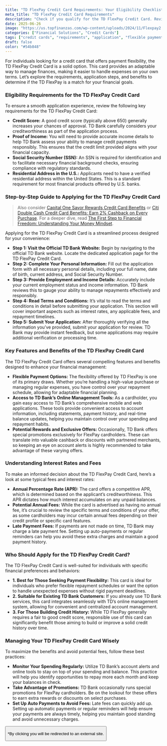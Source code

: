 ```yaml
---
title: "TD FlexPay Credit Card Requirements: Your Eligibility Checklist"
meta_title: "TD FlexPay Credit Card Requirements"
description: "Check if you qualify for the TD FlexPay Credit Card. Review the requirements and application process to unlock financial flexibility and rewards."
date: 2025-06-26
image: "https://us.topfinanzas.com/wp-content/uploads/2024/11/Flexpay2.webp"
categories: ["Financial Solutions", "Credit Cards"]
tags: ["credit cards", "requirements", "application", "flexible payments"]
draft: false
color: "#54b848"
---
```



For individuals looking for a credit card that offers payment flexibility, the TD FlexPay Credit Card is a solid option. This card provides an adaptable way to manage finances, making it easier to handle expenses on your own terms. Let’s explore the requirements, application steps, and benefits to determine if the TD FlexPay is a match for your financial goals.

### Eligibility Requirements for the TD FlexPay Credit Card

To ensure a smooth application experience, review the following key requirements for the TD FlexPay Credit Card:

- **Credit Score:** A good credit score (typically above 650) generally increases your chances of approval. TD Bank carefully considers your creditworthiness as part of the application process.
- **Proof of Income:** You will need to provide accurate income details to help TD Bank assess your ability to manage credit payments responsibly. This ensures that the credit limit provided aligns with your financial capacity.
- **Social Security Number (SSN):** An SSN is required for identification and to facilitate necessary financial background checks, ensuring compliance with regulatory standards.
- **Residential Address in the U.S.:** Applicants need to have a verified residential address within the United States. This is a standard requirement for most financial products offered by U.S. banks.

### Step-by-Step Guide to Applying for the TD FlexPay Credit Card


> Also consider [Capital One Savor Rewards Credit Card Benefits](/financial-solutions/capital-one-savor-rewards-credit-card-benefits) or [Citi Double Cash Credit Card Benefits: Earn 2% Cashback on Every Purchase](/financial-solutions/citi-double-cash-credit-card-benefits). For a deeper dive, read [The First Step to Financial Freedom: Understanding Your Money Mindset](/personal-finance/the-first-step-to-financial-freedom-understanding-your-money-mindset).


Applying for the TD FlexPay Credit Card is a streamlined process designed for your convenience:

- **Step 1: Visit the Official TD Bank Website:** Begin by navigating to the official TD Bank website. Locate the dedicated application page for the TD FlexPay Credit Card.
- **Step 2: Complete Your Personal Information:** Fill out the application form with all necessary personal details, including your full name, date of birth, current address, and Social Security Number.
- **Step 3: Provide Employment and Income Details:** Accurately include your current employment status and income information. TD Bank reviews this to gauge your ability to manage repayments effectively and responsibly.
- **Step 4: Read Terms and Conditions:** It’s vital to read the terms and conditions in detail before submitting your application. This section will cover important aspects such as interest rates, any applicable fees, and repayment timelines.
- **Step 5: Submit Your Application:** After thoroughly verifying all the information you’ve provided, submit your application for review. TD Bank may provide instant feedback, but some applications may require additional verification or processing time.

### Key Features and Benefits of the TD FlexPay Credit Card

The TD FlexPay Credit Card offers several compelling features and benefits designed to enhance your financial management:

- **Flexible Payment Options:** The flexibility offered by TD FlexPay is one of its primary draws. Whether you’re handling a high-value purchase or managing regular expenses, you have control over your repayment schedule, allowing for adaptable financial planning.
- **Access to TD Bank’s Online Management Tools:** As a cardholder, you gain easy access to TD Bank’s comprehensive mobile and web applications. These tools provide convenient access to account information, including statements, payment history, and real-time balance updates, helping you maintain control over your spending and repayment habits.
- **Potential Rewards and Exclusive Offers:** Occasionally, TD Bank offers special promotions exclusively for FlexPay cardholders. These can translate into valuable cashback or discounts with partnered merchants, so keeping an eye on account alerts is highly recommended to take advantage of these varying offers.

### Understanding Interest Rates and Fees

To make an informed decision about the TD FlexPay Credit Card, here’s a look at some typical fees and interest rates:

- **Annual Percentage Rate (APR):** The card offers a competitive APR, which is determined based on the applicant’s creditworthiness. This APR dictates how much interest accumulates on any unpaid balances.
- **Potential Annual Fees:** While the card is advertised as having no annual fee, it’s crucial to review the specific terms and conditions of your offer, as some cardholders may incur certain annual fees depending on their credit profile or specific card features.
- **Late Payment Fees:** If payments are not made on time, TD Bank may charge a late payment fee. Setting up auto-payments or regular reminders can help you avoid these extra charges and maintain a good payment history.

### Who Should Apply for the TD FlexPay Credit Card?

The TD FlexPay Credit Card is well-suited for individuals with specific financial preferences and behaviors:

- **1. Best for Those Seeking Payment Flexibility:** This card is ideal for individuals who prefer flexible repayment schedules or want the option to handle unexpected expenses without rigid payment deadlines.
- **2. Suitable for Existing TD Bank Customers:** If you already use TD Bank services, this card integrates seamlessly with TD’s online management system, allowing for convenient and centralized account management.
- **3. For Those Building Credit History:** While TD FlexPay generally requires a fair to good credit score, responsible use of this card can significantly benefit those aiming to build or improve a solid credit history over time.



<AdZone id="us_budgetbeepro_4" />

### Managing Your TD FlexPay Credit Card Wisely

To maximize the benefits and avoid potential fees, follow these best practices:

- **Monitor Your Spending Regularly:** Utilize TD Bank’s account alerts and online tools to stay on top of your spending and balance. This practice will help you identify opportunities to repay more each month and keep your balances in check.
- **Take Advantage of Promotions:** TD Bank occasionally runs special promotions for FlexPay cardholders. Be on the lookout for these offers to earn extra rewards or discounts on select purchases.
- **Set Up Auto Payments to Avoid Fees:** Late fees can quickly add up. Setting up automatic payments or regular reminders will help ensure your payments are always timely, helping you maintain good standing and avoid unnecessary charges.

<Button
  label="Apply on Official Site"
  link="https://www.td.com/us/en/personal-banking/credit-cards/flex-pay"
/>

<p class="text-sm mt-2">
  *By clicking you will be redirected to an external site.
</p>
